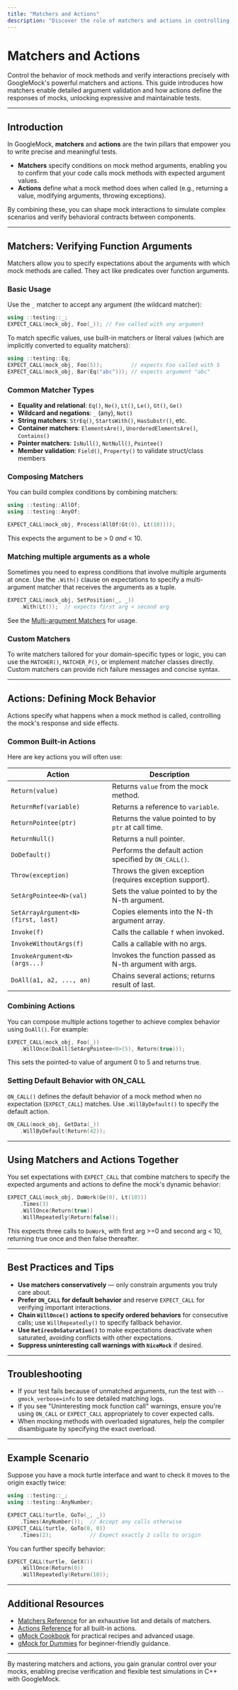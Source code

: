 ```yaml
---
title: "Matchers and Actions"
description: "Discover the role of matchers and actions in controlling mock behavior and verifying interactions. Learn how expressive matchers facilitate detailed argument verification and how actions can define mock responses."
---
```


# Matchers and Actions

Control the behavior of mock methods and verify interactions precisely with GoogleMock's powerful matchers and actions. This guide introduces how matchers enable detailed argument validation and how actions define the responses of mocks, unlocking expressive and maintainable tests.

---

## Introduction

In GoogleMock, **matchers** and **actions** are the twin pillars that empower you to write precise and meaningful tests.

- **Matchers** specify conditions on mock method arguments, enabling you to confirm that your code calls mock methods with expected argument values.
- **Actions** define what a mock method does when called (e.g., returning a value, modifying arguments, throwing exceptions).

By combining these, you can shape mock interactions to simulate complex scenarios and verify behavioral contracts between components.

---

## Matchers: Verifying Function Arguments

Matchers allow you to specify expectations about the arguments with which mock methods are called. They act like predicates over function arguments.

### Basic Usage

Use the `_` matcher to accept any argument (the wildcard matcher):

```cpp
using ::testing::_;
EXPECT_CALL(mock_obj, Foo(_)); // Foo called with any argument
```

To match specific values, use built-in matchers or literal values (which are implicitly converted to equality matchers):

```cpp
using ::testing::Eq;
EXPECT_CALL(mock_obj, Foo(5));         // expects Foo called with 5
EXPECT_CALL(mock_obj, Bar(Eq("abc"))); // expects argument "abc"
```

### Common Matcher Types

- **Equality and relational**: `Eq()`, `Ne()`, `Lt()`, `Le()`, `Gt()`, `Ge()`
- **Wildcard and negations**: `_` (any), `Not()`
- **String matchers**: `StrEq()`, `StartsWith()`, `HasSubstr()`, etc.
- **Container matchers**: `ElementsAre()`, `UnorderedElementsAre()`, `Contains()`
- **Pointer matchers**: `IsNull()`, `NotNull()`, `Pointee()`
- **Member validation**: `Field()`, `Property()` to validate struct/class members

### Composing Matchers

You can build complex conditions by combining matchers:

```cpp
using ::testing::AllOf;
using ::testing::AnyOf;

EXPECT_CALL(mock_obj, Process(AllOf(Gt(0), Lt(10))));
```

This expects the argument to be > 0 *and* < 10.

### Matching multiple arguments as a whole

Sometimes you need to express conditions that involve multiple arguments at once. Use the `.With()` clause on expectations to specify a multi-argument matcher that receives the arguments as a tuple.

```cpp
EXPECT_CALL(mock_obj, SetPosition(_, _))
    .With(Lt());  // expects first arg < second arg
```

See the [Multi-argument Matchers](reference/matchers.md#MultiArgMatchers) for usage.

### Custom Matchers

To write matchers tailored for your domain-specific types or logic, you can use the `MATCHER()`, `MATCHER_P()`, or implement matcher classes directly. Custom matchers can provide rich failure messages and concise syntax.

---

## Actions: Defining Mock Behavior

Actions specify what happens when a mock method is called, controlling the mock's response and side effects.

### Common Built-in Actions

Here are key actions you will often use:

| Action                  | Description                                              |
|-------------------------|----------------------------------------------------------|
| `Return(value)`         | Returns `value` from the mock method.                     |
| `ReturnRef(variable)`   | Returns a reference to `variable`.                        |
| `ReturnPointee(ptr)`    | Returns the value pointed to by `ptr` at call time.      |
| `ReturnNull()`          | Returns a null pointer.                                   |
| `DoDefault()`           | Performs the default action specified by `ON_CALL()`.    |
| `Throw(exception)`      | Throws the given exception (requires exception support). |
| `SetArgPointee<N>(val)`| Sets the value pointed to by the N-th argument.          |
| `SetArrayArgument<N>(first, last)` | Copies elements into the N-th argument array.     |
| `Invoke(f)`             | Calls the callable `f` when invoked.                      |
| `InvokeWithoutArgs(f)`  | Calls a callable with no args.                            |
| `InvokeArgument<N>(args...)` | Invokes the function passed as N-th argument with args. |
| `DoAll(a1, a2, ..., an)`| Chains several actions; returns result of last.          |

### Combining Actions

You can compose multiple actions together to achieve complex behavior using `DoAll()`. For example:

```cpp
EXPECT_CALL(mock_obj, Foo(_))
    .WillOnce(DoAll(SetArgPointee<0>(5), Return(true)));
```

This sets the pointed-to value of argument 0 to 5 and returns true.

### Setting Default Behavior with ON_CALL

`ON_CALL()` defines the default behavior of a mock method when no expectation (`EXPECT_CALL`) matches. Use `.WillByDefault()` to specify the default action.

```cpp
ON_CALL(mock_obj, GetData(_))
    .WillByDefault(Return(42));
```

---

## Using Matchers and Actions Together

You set expectations with `EXPECT_CALL` that combine matchers to specify the expected arguments and actions to define the mock's dynamic behavior:

```cpp
EXPECT_CALL(mock_obj, DoWork(Ge(0), Lt(10)))
    .Times(3)
    .WillOnce(Return(true))
    .WillRepeatedly(Return(false));
```

This expects three calls to `DoWork`, with first arg >=0 and second arg < 10, returning true once and then false thereafter.

---

## Best Practices and Tips

- **Use matchers conservatively** — only constrain arguments you truly care about.
- **Prefer `ON_CALL` for default behavior** and reserve `EXPECT_CALL` for verifying important interactions.
- **Chain `WillOnce()` actions to specify ordered behaviors** for consecutive calls; use `WillRepeatedly()` to specify fallback behavior.
- **Use `RetiresOnSaturation()`** to make expectations deactivate when saturated, avoiding conflicts with other expectations.
- **Suppress uninteresting call warnings with `NiceMock`** if desired.

---

## Troubleshooting

- If your test fails because of unmatched arguments, run the test with `--gmock_verbose=info` to see detailed matching logs.
- If you see "Uninteresting mock function call" warnings, ensure you're using `ON_CALL` or `EXPECT_CALL` appropriately to cover expected calls.
- When mocking methods with overloaded signatures, help the compiler disambiguate by specifying the exact overload.

---

## Example Scenario

Suppose you have a mock turtle interface and want to check it moves to the origin exactly twice:

```cpp
using ::testing::_;
using ::testing::AnyNumber;

EXPECT_CALL(turtle, GoTo(_, _))
    .Times(AnyNumber());  // Accept any calls otherwise
EXPECT_CALL(turtle, GoTo(0, 0))
    .Times(2);            // Expect exactly 2 calls to origin
```

You can further specify behavior:

```cpp
EXPECT_CALL(turtle, GetX())
    .WillOnce(Return(0))
    .WillRepeatedly(Return(10));
```

---

## Additional Resources

- [Matchers Reference](reference/matchers.md) for an exhaustive list and details of matchers.
- [Actions Reference](reference/actions.md) for all built-in actions.
- [gMock Cookbook](gmock_cook_book.md) for practical recipes and advanced usage.
- [gMock for Dummies](gmock_for_dummies.md) for beginner-friendly guidance.

---

By mastering matchers and actions, you gain granular control over your mocks, enabling precise verification and flexible test simulations in C++ with GoogleMock.



